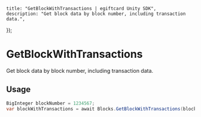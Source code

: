 
	title: "GetBlockWithTransactions | egiftcard Unity SDK",
	description: "Get block data by block number, including transaction data.",
});

# GetBlockWithTransactions

Get block data by block number, including transaction data.

## Usage

```csharp
BigInteger blockNumber = 1234567;
var blockWithTransactions = await Blocks.GetBlockWithTransactions(blockNumber);
```
